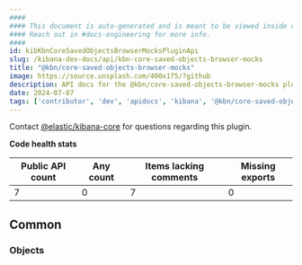 ```yaml
---
####
#### This document is auto-generated and is meant to be viewed inside our experimental, new docs system.
#### Reach out in #docs-engineering for more info.
####
id: kibKbnCoreSavedObjectsBrowserMocksPluginApi
slug: /kibana-dev-docs/api/kbn-core-saved-objects-browser-mocks
title: "@kbn/core-saved-objects-browser-mocks"
image: https://source.unsplash.com/400x175/?github
description: API docs for the @kbn/core-saved-objects-browser-mocks plugin
date: 2024-07-07
tags: ['contributor', 'dev', 'apidocs', 'kibana', '@kbn/core-saved-objects-browser-mocks']
---
```




Contact [@elastic/kibana-core](https://github.com/orgs/elastic/teams/kibana-core) for questions regarding this plugin.

**Code health stats**

| Public API count  | Any count | Items lacking comments | Missing exports |
|-------------------|-----------|------------------------|-----------------|
| 7 | 0 | 7 | 0 |

## Common

### Objects
<DocDefinitionList data={kbnCoreSavedObjectsBrowserMocksObj.common.objects}/>

